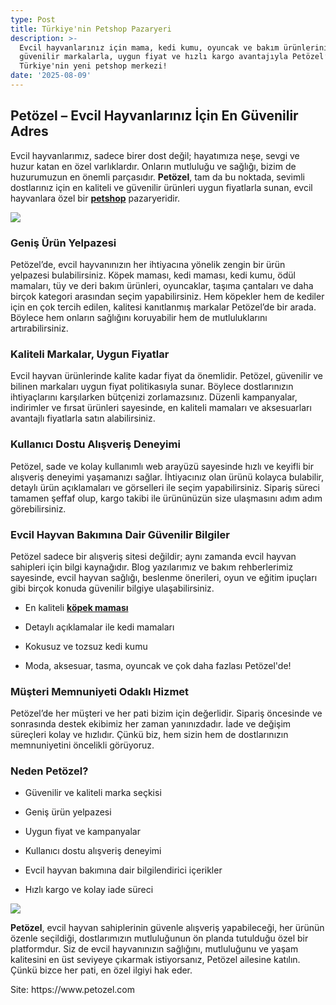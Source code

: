 ```yaml
---
type: Post
title: Türkiye'nin Petshop Pazaryeri
description: >-
  Evcil hayvanlarınız için mama, kedi kumu, oyuncak ve bakım ürünlerini
  güvenilir markalarla, uygun fiyat ve hızlı kargo avantajıyla Petözel’de bulun.
  Türkiye'nin yeni petshop merkezi!
date: '2025-08-09'
---
```

## **Petözel – Evcil Hayvanlarınız İçin En Güvenilir Adres**

Evcil hayvanlarımız, sadece birer dost değil; hayatımıza neşe, sevgi ve huzur katan en özel varlıklardır. Onların mutluluğu ve sağlığı, bizim de huzurumuzun en önemli parçasıdır. **Petözel**, tam da bu noktada, sevimli dostlarınız için en kaliteli ve güvenilir ürünleri uygun fiyatlarla sunan, evcil hayvanlara özel bir [**petshop**](https://www.petozel.com/) pazaryeridir.

![](/images/petozel-petshop-tanitim.png)

### **Geniş Ürün Yelpazesi**

Petözel’de, evcil hayvanınızın her ihtiyacına yönelik zengin bir ürün yelpazesi bulabilirsiniz. Köpek maması, kedi maması, kedi kumu, ödül mamaları, tüy ve deri bakım ürünleri, oyuncaklar, taşıma çantaları ve daha birçok kategori arasından seçim yapabilirsiniz. Hem köpekler hem de kediler için en çok tercih edilen, kalitesi kanıtlanmış markalar Petözel’de bir arada. Böylece hem onların sağlığını koruyabilir hem de mutluluklarını artırabilirsiniz.

### **Kaliteli Markalar, Uygun Fiyatlar**

Evcil hayvan ürünlerinde kalite kadar fiyat da önemlidir. Petözel, güvenilir ve bilinen markaları uygun fiyat politikasıyla sunar. Böylece dostlarınızın ihtiyaçlarını karşılarken bütçenizi zorlamazsınız. Düzenli kampanyalar, indirimler ve fırsat ürünleri sayesinde, en kaliteli mamaları ve aksesuarları avantajlı fiyatlarla satın alabilirsiniz.

### **Kullanıcı Dostu Alışveriş Deneyimi**

Petözel, sade ve kolay kullanımlı web arayüzü sayesinde hızlı ve keyifli bir alışveriş deneyimi yaşamanızı sağlar. İhtiyacınız olan ürünü kolayca bulabilir, detaylı ürün açıklamaları ve görselleri ile seçim yapabilirsiniz. Sipariş süreci tamamen şeffaf olup, kargo takibi ile ürününüzün size ulaşmasını adım adım görebilirsiniz.

### **Evcil Hayvan Bakımına Dair Güvenilir Bilgiler**

Petözel sadece bir alışveriş sitesi değildir; aynı zamanda evcil hayvan sahipleri için bilgi kaynağıdır. Blog yazılarımız ve bakım rehberlerimiz sayesinde, evcil hayvan sağlığı, beslenme önerileri, oyun ve eğitim ipuçları gibi birçok konuda güvenilir bilgiye ulaşabilirsiniz.

*   En kaliteli [**köpek maması**](https://www.petozel.com/kopek-mamasi)

*   Detaylı açıklamalar ile kedi mamaları

*   Kokusuz ve tozsuz kedi kumu

*   Moda, aksesuar, tasma, oyuncak ve çok daha fazlası Petözel'de!

### **Müşteri Memnuniyeti Odaklı Hizmet**

Petözel’de her müşteri ve her pati bizim için değerlidir. Sipariş öncesinde ve sonrasında destek ekibimiz her zaman yanınızdadır. İade ve değişim süreçleri kolay ve hızlıdır. Çünkü biz, hem sizin hem de dostlarınızın memnuniyetini öncelikli görüyoruz.

### **Neden Petözel?**

*   Güvenilir ve kaliteli marka seçkisi

*   Geniş ürün yelpazesi

*   Uygun fiyat ve kampanyalar

*   Kullanıcı dostu alışveriş deneyimi

*   Evcil hayvan bakımına dair bilgilendirici içerikler

*   Hızlı kargo ve kolay iade süreci

![](/images/google-ads-logo.png)

**Petözel**, evcil hayvan sahiplerinin güvenle alışveriş yapabileceği, her ürünün özenle seçildiği, dostlarımızın mutluluğunun ön planda tutulduğu özel bir platformdur. Siz de evcil hayvanınızın sağlığını, mutluluğunu ve yaşam kalitesini en üst seviyeye çıkarmak istiyorsanız, Petözel ailesine katılın. Çünkü bizce her pati, en özel ilgiyi hak eder.



Site: https\://www\.petozel.com
